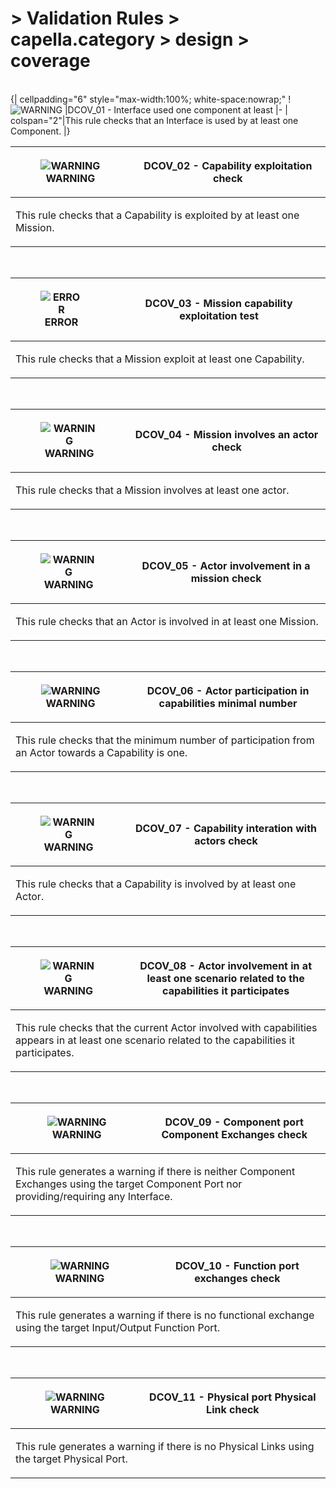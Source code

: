       
= > Validation Rules > capella.category > design > coverage =
            
<br>         
{| cellpadding="6" style="max-width:100%; white-space:nowrap;"
![[Image:../../../Images/warning.gif|WARNING]]
|DCOV_01 - Interface used one component at least 
|-
| colspan="2"|This rule checks that an Interface is used by at least one Component.  
|}     
<br>  

{| cellpadding="6" style="max-width:100%; white-space:nowrap;"
![[Image:../../../Images/warning.gif|WARNING]]
|DCOV_02 - Capability exploitation check 
|-
| colspan="2"|This rule checks that a Capability is exploited by at least one Mission. 
|}     
<br>  

{| cellpadding="6" style="max-width:100%; white-space:nowrap;"
![[Image:../../../Images/error.gif|ERROR]]
|DCOV_03 - Mission capability exploitation test  
|-
| colspan="2"|This rule checks that a Mission exploit at least one Capability. 
|}     
<br>  

{| cellpadding="6" style="max-width:100%; white-space:nowrap;"
![[Image:../../../Images/warning.gif|WARNING]]
|DCOV_04 - Mission involves an actor check  
|-
| colspan="2"|This rule checks that a Mission involves at least one actor. 
|}     
<br>  

{| cellpadding="6" style="max-width:100%; white-space:nowrap;"
![[Image:../../../Images/warning.gif|WARNING]]
|DCOV_05 - Actor involvement in a mission check  
|-
| colspan="2"|This rule checks that an Actor is involved in at least one Mission.  
|}     
<br>  

{| cellpadding="6" style="max-width:100%; white-space:nowrap;"
![[Image:../../../Images/warning.gif|WARNING]]
|DCOV_06 - Actor participation in capabilities minimal number 
|-
| colspan="2"|This rule checks that the minimum number of participation from an Actor towards a Capability is one.  
|}     
<br>  

{| cellpadding="6" style="max-width:100%; white-space:nowrap;"
![[Image:../../../Images/warning.gif|WARNING]]
|DCOV_07 - Capability interation with actors check  
|-
| colspan="2"|This rule checks that a Capability is involved by at least one Actor. 
|}     
<br>  

{| cellpadding="6" style="max-width:100%; white-space:nowrap;"
![[Image:../../../Images/warning.gif|WARNING]]
|DCOV_08 - Actor involvement in at least one scenario related to the capabilities it participates 
|-
| colspan="2"|This rule checks that the current Actor involved with capabilities appears in at least one scenario related to the capabilities it participates. 
|}     
<br>  

{| cellpadding="6" style="max-width:100%; white-space:nowrap;"
![[Image:../../../Images/warning.gif|WARNING]]
|DCOV_09 - Component port Component Exchanges check 
|-
| colspan="2"|This rule generates a warning if there is neither Component Exchanges using the target Component Port nor providing/requiring any Interface. 
|}     
<br>  

{| cellpadding="6" style="max-width:100%; white-space:nowrap;"
![[Image:../../../Images/warning.gif|WARNING]]
|DCOV_10 - Function port exchanges check 
|-
| colspan="2"|This rule generates a warning if there is no functional exchange using the target Input/Output Function Port.
|}     
<br>  

{| cellpadding="6" style="max-width:100%; white-space:nowrap;"
![[Image:../../../Images/warning.gif|WARNING]]
|DCOV_11 - Physical port Physical Link check 
|-
| colspan="2"|This rule generates a warning if there is no Physical Links using the target Physical Port.  
|}     
<br>  